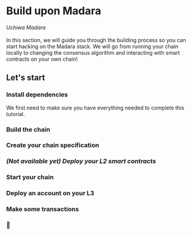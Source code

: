 
# Build upon Madara

*Uchiwa Madara* <br></br>In this section, we will guide you through the building process so you can start hacking on the Madara stack.
We will go from running your chain locally to changing the consensus algorithm and interacting with smart contracts on your own chain!

## Let's start

<Steps>

### Install dependencies

We first need to make sure you have everything needed to complete this tutorial.



### Build the chain

### Create your chain specification

### *(Not available yet) Deploy your L2 smart contracts*

### Start your chain

### Deploy an account on your L3

### Make some transactions

### 🥷

</Steps>

